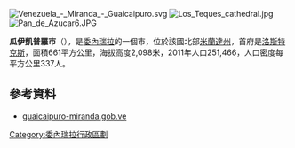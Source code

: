 [[Image:Venezuela_-_Miranda_-_Guaicaipuro.svg|right]]
[[Image:Los_Teques_cathedral.jpg|right]]
[[Image:Pan_de_Azucar6.JPG|thumb]]

'''瓜伊凱普羅市'''（{{lang-es|Municipio Guaicaipuro}}），是[[委內瑞拉|委內瑞拉]]的一個市，位於該國北部[[米蘭達州|米蘭達州]]，首府是[[洛斯特克斯|洛斯特克斯]]，面積661平方公里，海拔高度2,098米，2011年人口251,466，人口密度每平方公里337人。

==參考資料==
*[http://guaicaipuro-miranda.gob.ve/ guaicaipuro-miranda.gob.ve] {{Wayback|url=http://guaicaipuro-miranda.gob.ve/ |date=20220106122856 }} {{es icon}}

{{coord|10|21|01|N|67|02|20|W|type:adm2nd_source:kolossus-itwiki|display=title}}

{{Venezuela-geo-stub}}
[[Category:委內瑞拉行政區劃|Category:委內瑞拉行政區劃]]